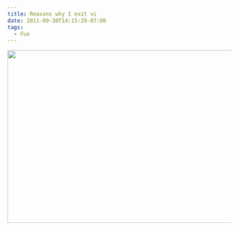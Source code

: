 ```yaml
---
title: Reasons why I exit vi
date: 2011-09-30T14:15:29-07:00
tags:
  - Fun
---
```

[<img src="/assets/wp-content/uploads/2011/09/vi.png" alt="" title="vi" width="630" height="388" className="aligncenter size-full wp-image-313" srcset="/assets/wp-content/uploads/2011/09/vi.png 961w, /assets/wp-content/uploads/2011/09/vi-300x185.png 300w, /assets/wp-content/uploads/2011/09/vi-768x473.png 768w" sizes="(max-width: 630px) 100vw, 630px" />](/assets/wp-content/uploads/2011/09/vi.png)